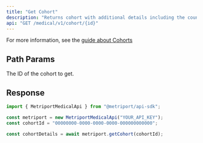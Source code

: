 ```yaml
---
title: "Get Cohort"
description: "Returns cohort with additional details including the count of patients assigned to it."
api: "GET /medical/v1/cohort/{id}"
---
```


For more information, see the [guide about Cohorts](/medical-api/handling-data/cohorts)

## Path Params

<ParamField path="id" type="string" required>
  The ID of the cohort to get.
</ParamField>

## Response

<Snippet file="cohort-with-details-response.mdx" />

<ResponseExample>

```javascript Metriport SDK
import { MetriportMedicalApi } from "@metriport/api-sdk";

const metriport = new MetriportMedicalApi("YOUR_API_KEY");
const cohortId = "00000000-0000-0000-0000-000000000000";

const cohortDetails = await metriport.getCohort(cohortId);
```

</ResponseExample>

<Snippet file="cohort-with-details-response-json.mdx" />
